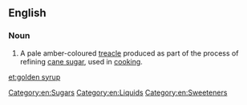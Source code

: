 ==English==

===Noun===
{{wikipedia}}
{{en-noun|sg=[[golden]] [[syrup]]|-|s}}

# A pale amber-coloured [[treacle]] produced as part of the process of refining [[cane sugar]], used in [[cooking]].

[[Category:en:Sugars]]
[[Category:en:Liquids]]
[[Category:en:Sweeteners]]

[[et:golden syrup]]